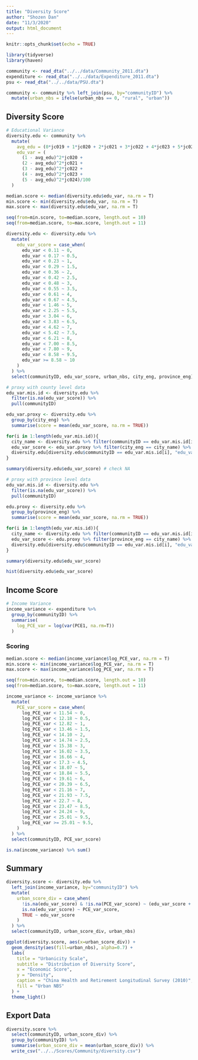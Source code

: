 ```yaml
---
title: "Diversity Score"
author: "Shozen Dan"
date: "11/3/2020"
output: html_document
---
```


```r
knitr::opts_chunk$set(echo = TRUE)
```

```r
library(tidyverse)
library(haven)
```

```r
community <- read_dta("../../data/Community_2011.dta")
expenditure <- read_dta("../../data/Expenditure_2011.dta")
psu <- read_dta("../../data/PSU.dta")

community <- community %>% left_join(psu, by="communityID") %>% 
  mutate(urban_nbs = ifelse(urban_nbs == 0, "rural", "urban"))
```

## Diversity Score
```r
# Educational Variance
diversity.edu <- community %>% 
  mutate(
    avg_edu = (0*jc019 + 1*jc020 + 2*jc021 + 3*jc022 + 4*jc023 + 5*jc024)/100,
    edu_var = (
      (1 - avg_edu)^2*jc020 + 
      (2 - avg_edu)^2*jc021 + 
      (3 - avg_edu)^2*jc022 + 
      (4 - avg_edu)^2*jc023 + 
      (5 - avg_edu)^2*jc024)/100
  )
```

```r
median.score <- median(diversity.edu$edu_var, na.rm = T)
min.score <- min(diversity.edu$edu_var, na.rm = T)
max.score <- max(diversity.edu$edu_var, na.rm = T)

seq(from=min.score, to=median.score, length.out = 10)
seq(from=median.score, to=max.score, length.out = 11)

diversity.edu <- diversity.edu %>% 
  mutate(
    edu_var_score = case_when(
      edu_var < 0.11 ~ 0,
      edu_var < 0.17 ~ 0.5,
      edu_var < 0.23 ~ 1,
      edu_var < 0.29 ~ 1.5,
      edu_var < 0.36 ~ 2,
      edu_var < 0.42 ~ 2.5,
      edu_var < 0.48 ~ 3,
      edu_var < 0.55 ~ 3.5,
      edu_var < 0.61 ~ 4,
      edu_var < 0.67 ~ 4.5,
      edu_var < 1.46 ~ 5,
      edu_var < 2.25 ~ 5.5,
      edu_var < 3.04 ~ 6,
      edu_var < 3.83 ~ 6.5,
      edu_var < 4.62 ~ 7,
      edu_var < 5.42 ~ 7.5,
      edu_var < 6.21 ~ 8,
      edu_var < 7.00 ~ 8.5,
      edu_var < 7.80 ~ 9,
      edu_var < 8.58 ~ 9.5,
      edu_var >= 8.58 ~ 10
    )
  ) %>% 
  select(communityID, edu_var_score, urban_nbs, city_eng, province_eng)
```

```r
# proxy with county level data
edu_var.mis.id <- diversity.edu %>% 
  filter(is.na(edu_var_score)) %>% 
  pull(communityID)

edu_var.proxy <- diversity.edu %>% 
  group_by(city_eng) %>%
  summarise(score = mean(edu_var_score, na.rm = TRUE))

for(i in 1:length(edu_var.mis.id)){
  city_name <- diversity.edu %>% filter(communityID == edu_var.mis.id[i]) %>% pull(city_eng)
  edu_var_score <- edu_var.proxy %>% filter(city_eng == city_name) %>% pull(score)
  diversity.edu[diversity.edu$communityID == edu_var.mis.id[i], "edu_var_score"] <- edu_var_score
}

summary(diversity.edu$edu_var_score) # check NA

# proxy with province level data
edu_var.mis.id <- diversity.edu %>% 
  filter(is.na(edu_var_score)) %>% 
  pull(communityID)

edu.proxy <- diversity.edu %>% 
  group_by(province_eng) %>%
  summarise(score = mean(edu_var_score, na.rm = TRUE))

for(i in 1:length(edu_var.mis.id)){
  city_name <- diversity.edu %>% filter(communityID == edu_var.mis.id[i]) %>% pull(province_eng)
  edu_var_score <- edu.proxy %>% filter(province_eng == city_name) %>% pull(score)
  diversity.edu[diversity.edu$communityID == edu_var.mis.id[i], "edu_var_score"] <- edu_var_score
}

summary(diversity.edu$edu_var_score)

hist(diversity.edu$edu_var_score)
```

## Income Score
```r
# Income Variance
income_variance <- expenditure %>% 
  group_by(communityID) %>%
  summarise(
    log_PCE_var = log(var(PCE1, na.rm=T))
  )
```

### Scoring
```r
median.score <- median(income_variance$log_PCE_var, na.rm = T)
min.score <- min(income_variance$log_PCE_var, na.rm = T)
max.score <- max(income_variance$log_PCE_var, na.rm = T)

seq(from=min.score, to=median.score, length.out = 10)
seq(from=median.score, to=max.score, length.out = 11)

income_variance <- income_variance %>% 
  mutate(
    PCE_var_score = case_when(
      log_PCE_var < 11.54 ~ 0,
      log_PCE_var < 12.18 ~ 0.5,
      log_PCE_var < 12.82 ~ 1,
      log_PCE_var < 13.46 ~ 1.5,
      log_PCE_var < 14.10 ~ 2,
      log_PCE_var < 14.74 ~ 2.5,
      log_PCE_var < 15.38 ~ 3,
      log_PCE_var < 16.02 ~ 3.5,
      log_PCE_var < 16.66 ~ 4,
      log_PCE_var < 17.3 ~ 4.5,
      log_PCE_var < 18.07 ~ 5,
      log_PCE_var < 18.84 ~ 5.5,
      log_PCE_var < 19.61 ~ 6,
      log_PCE_var < 20.39 ~ 6.5,
      log_PCE_var < 21.16 ~ 7,
      log_PCE_var < 21.93 ~ 7.5,
      log_PCE_var < 22.7 ~ 8,
      log_PCE_var < 23.47 ~ 8.5,
      log_PCE_var < 24.24 ~ 9,
      log_PCE_var < 25.01 ~ 9.5,
      log_PCE_var >= 25.01 ~ 9.5,
    )
  ) %>% 
  select(communityID, PCE_var_score)

is.na(income_variance) %>% sum()
```

## Summary
```r
diversity.score <- diversity.edu %>% 
  left_join(income_variance, by="communityID") %>%
  mutate(
    urban_score_div = case_when(
      !is.na(edu_var_score) & !is.na(PCE_var_score) ~ (edu_var_score + PCE_var_score)/2,
      is.na(edu_var_score) ~ PCE_var_score,
      TRUE ~ edu_var_score
    )
  ) %>% 
  select(communityID, urban_score_div, urban_nbs)
```

```r
ggplot(diversity.score, aes(x=urban_score_div)) + 
  geom_density(aes(fill=urban_nbs), alpha=0.7) + 
  labs(
    title = "Urbanicity Scale",
    subtitle = "Distribution of Diversity Score",
    x = "Economic Score",
    y = "Density",
    caption = "China Health and Retirement Longitudinal Survey (2010)",
    fill = "Urban NBS"
  ) + 
  theme_light()
```

## Export Data
```r
diversity.score %>% 
  select(communityID, urban_score_div) %>% 
  group_by(communityID) %>%
  summarise(urban_score_div = mean(urban_score_div)) %>%
  write_csv("../../Scores/Community/diversity.csv")
```

